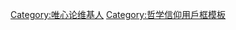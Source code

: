 {{Userbox
| border-c = blue
| border-s = 1
| id       = 唯心
| id-c     = #ffffff
| id-fc    = #3333ff
| id-s     = 14
| info     = 這個用戶是'''[[唯心論]]'''者。
| info-c   = #7fffd4
| info-fc  = #ff
| info-s   = 10
}}
<includeonly>[[Category:唯心论维基人]]
[[Category:唯心主義維基人|{{PAGENAME}}]]</includeonly>
<noinclude>[[Category:哲学信仰用戶框模板]]</noinclude>